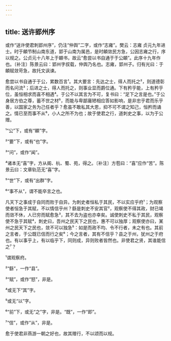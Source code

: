 ```yaml
---
---
---
```

title: 送许郢州序
---







或作“送许使君刺郢州序”，仍注“仲舆”二字，或作“志雍”。樊云：志雍 贞元九年进士。时于頔节制山南东道，郢于山南为属邑，是时頔敛民方急，公因志雍之行，序以规之。公贞元十八年上于頔书，故云“愈尝以书自通于于公頔”。此序十九年作也。〔补注〕陈景云曰：郢州字叔载，仲舆乃名也。志雍，郢州子。归有光曰：于頔赋敛苛急，故托文讽谏。

愈尝以书自通于于公，累数百言¹。其大要言：先达之士，得人而托之²，则道德彰而名问流³；后进之士，得人而托之，则事业显而爵位通。下有矜乎能，上有矜乎位，虽恒相求而喜不相遇⁴。于公不以其言为不可，复书曰：“足下之言是也。”于公身居方伯之尊，蓄不世之材⁵，而能与卑鄙庸陋相应答如影响，是非忠乎君而乐乎善，以国家之务为己任者乎？愈虽不敢私其大恩，抑不可不谓之知己，恒矜而诵之。情已至而事不从⁶，小人之所不为也；故于使君之行，道刺史之事，以为于公赠。

¹“公”下，或有“頔”字。

²“要”下，或有“也”字。

³“问”，或作“闻”。

⁴诸本无“喜”字，方从阁、杭、蜀、苑，得之。〔补注〕方苞曰：“喜”应作“苦”。陈景云曰：文章轨范无“喜”字。

⁵“世”下，或有“出群”字。

⁶“事不从”，谓不能卒言之也。

凡天下之事成于自同而败于自异。为刺史者恒私于其民，不以实应乎府¹；为观察使者恒急于其赋，不以情信乎州？繇是刺史不安其官²，观察使不得其政，财已竭而敛不休，人已穷而赋愈急³，其不去为盗也亦幸矣。诚使刺史不私于其民，观察使不急于其赋⁴，刺史曰，吾州之民天下之民也，惠不可以独厚；观察使亦曰，某州之民天下之民也，敛不可以独急⁵：如是而政不均、令不行者，未之有也。其前之言者，于公既已信而行之矣⁶；今之言者，其有不信乎？县之于州，犹州之于府也。有以事乎上，有以临乎下，同则成，异则败者皆然也。非使君之贤，其谁能信之⁷？

¹谓观察府。

²“繇”，一作“县”。

³“赋”，或作“怒”，非是。

⁴或无下“其”字。

⁵或无“以”字。

⁶“前”下，或无“之”字，非是。“既”，一作“即”。

⁷“信”，或作“从”，非是。

愈于使君非燕游一朝之好也，故其赠行，不以颂而以规。